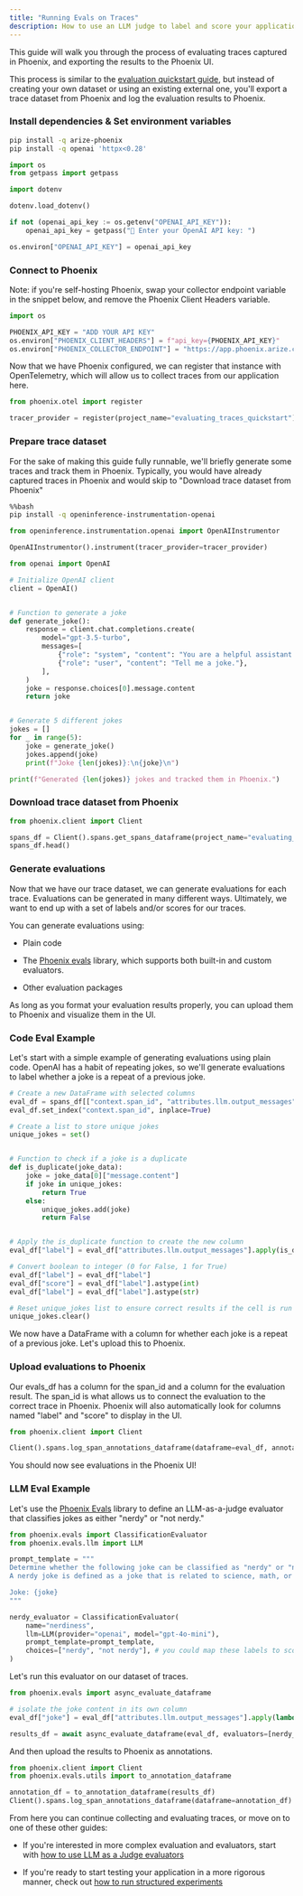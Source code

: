 ```yaml
---
title: "Running Evals on Traces"
description: How to use an LLM judge to label and score your application
---
```


This guide will walk you through the process of evaluating traces captured in Phoenix, and exporting the results to the Phoenix UI.

This process is similar to the [evaluation quickstart guide](/phoenix/evaluation/evals), but instead of creating your own dataset or using an existing external one, you'll export a trace dataset from Phoenix and log the evaluation results to Phoenix.

### Install dependencies & Set environment variables

```bash
pip install -q arize-phoenix
pip install -q openai 'httpx<0.28'
```

```py
import os
from getpass import getpass

import dotenv

dotenv.load_dotenv()

if not (openai_api_key := os.getenv("OPENAI_API_KEY")):
    openai_api_key = getpass("🔑 Enter your OpenAI API key: ")

os.environ["OPENAI_API_KEY"] = openai_api_key
```

### Connect to Phoenix

Note: if you're self-hosting Phoenix, swap your collector endpoint variable in the snippet below, and remove the Phoenix Client Headers variable.

```python
import os

PHOENIX_API_KEY = "ADD YOUR API KEY"
os.environ["PHOENIX_CLIENT_HEADERS"] = f"api_key={PHOENIX_API_KEY}"
os.environ["PHOENIX_COLLECTOR_ENDPOINT"] = "https://app.phoenix.arize.com"
```

Now that we have Phoenix configured, we can register that instance with OpenTelemetry, which will allow us to collect traces from our application here.

```python
from phoenix.otel import register

tracer_provider = register(project_name="evaluating_traces_quickstart")
```

### Prepare trace dataset

For the sake of making this guide fully runnable, we'll briefly generate some traces and track them in Phoenix. Typically, you would have already captured traces in Phoenix and would skip to "Download trace dataset from Phoenix"

```bash
%%bash
pip install -q openinference-instrumentation-openai
```

```python
from openinference.instrumentation.openai import OpenAIInstrumentor

OpenAIInstrumentor().instrument(tracer_provider=tracer_provider)
```

```python expandable
from openai import OpenAI

# Initialize OpenAI client
client = OpenAI()


# Function to generate a joke
def generate_joke():
    response = client.chat.completions.create(
        model="gpt-3.5-turbo",
        messages=[
            {"role": "system", "content": "You are a helpful assistant that generates jokes."},
            {"role": "user", "content": "Tell me a joke."},
        ],
    )
    joke = response.choices[0].message.content
    return joke


# Generate 5 different jokes
jokes = []
for _ in range(5):
    joke = generate_joke()
    jokes.append(joke)
    print(f"Joke {len(jokes)}:\n{joke}\n")

print(f"Generated {len(jokes)} jokes and tracked them in Phoenix.")
```

### Download trace dataset from Phoenix

```py
from phoenix.client import Client

spans_df = Client().spans.get_spans_dataframe(project_name="evaluating_traces_quickstart")
spans_df.head()
```

### Generate evaluations

Now that we have our trace dataset, we can generate evaluations for each trace. Evaluations can be generated in many different ways. Ultimately, we want to end up with a set of labels and/or scores for our traces.

You can generate evaluations using:

* Plain code

* The [Phoenix evals](/phoenix/evaluation/llm-evals) library, which supports both built-in and custom evaluators.

* Other evaluation packages

As long as you format your evaluation results properly, you can upload them to Phoenix and visualize them in the UI.

### Code Eval Example

Let's start with a simple example of generating evaluations using plain code. OpenAI has a habit of repeating jokes, so we'll generate evaluations to label whether a joke is a repeat of a previous joke.

```python expandable
# Create a new DataFrame with selected columns
eval_df = spans_df[["context.span_id", "attributes.llm.output_messages"]].copy()
eval_df.set_index("context.span_id", inplace=True)

# Create a list to store unique jokes
unique_jokes = set()


# Function to check if a joke is a duplicate
def is_duplicate(joke_data):
    joke = joke_data[0]["message.content"]
    if joke in unique_jokes:
        return True
    else:
        unique_jokes.add(joke)
        return False


# Apply the is_duplicate function to create the new column
eval_df["label"] = eval_df["attributes.llm.output_messages"].apply(is_duplicate)

# Convert boolean to integer (0 for False, 1 for True)
eval_df["label"] = eval_df["label"]
eval_df["score"] = eval_df["label"].astype(int)
eval_df["label"] = eval_df["label"].astype(str)

# Reset unique_jokes list to ensure correct results if the cell is run multiple times
unique_jokes.clear()
```

We now have a DataFrame with a column for whether each joke is a repeat of a previous joke. Let's upload this to Phoenix.

### Upload evaluations to Phoenix

Our evals\_df has a column for the span\_id and a column for the evaluation result. The span\_id is what allows us to connect the evaluation to the correct trace in Phoenix. Phoenix will also automatically look for columns named "label" and "score" to display in the UI.

```python
from phoenix.client import Client

Client().spans.log_span_annotations_dataframe(dataframe=eval_df, annotation_name="duplicate", annotator_kind="CODE")
```

You should now see evaluations in the Phoenix UI!

### LLM Eval Example

Let's use the [Phoenix Evals](/phoenix/evaluation/evals) library to define an LLM-as-a-judge evaluator that classifies jokes as either
"nerdy" or "not nerdy."

```python
from phoenix.evals import ClassificationEvaluator
from phoenix.evals.llm import LLM

prompt_template = """
Determine whether the following joke can be classified as "nerdy" or "not nerdy".
A nerdy joke is defined as a joke that is related to science, math, or technology.

Joke: {joke}
"""

nerdy_evaluator = ClassificationEvaluator(
    name="nerdiness",
    llm=LLM(provider="openai", model="gpt-4o-mini"),
    prompt_template=prompt_template,
    choices=["nerdy", "not nerdy"], # you could map these labels to scores, but we refrain from judgement here
)
```

Let's run this evaluator on our dataset of traces.

```python
from phoenix.evals import async_evaluate_dataframe

# isolate the joke content in its own column
eval_df["joke"] = eval_df["attributes.llm.output_messages"].apply(lambda x: x[0]["message.content"])

results_df = await async_evaluate_dataframe(eval_df, evaluators=[nerdy_evaluator])
```

And then upload the results to Phoenix as annotations.

```python
from phoenix.client import Client
from phoenix.evals.utils import to_annotation_dataframe

annotation_df = to_annotation_dataframe(results_df)
Client().spans.log_span_annotations_dataframe(dataframe=annotation_df)
```

From here you can continue collecting and evaluating traces, or move on to one of these other guides:

* If you're interested in more complex evaluation and evaluators, start with [how to use LLM as a Judge evaluators](/phoenix/evaluation/running-pre-tested-evals)

* If you're ready to start testing your application in a more rigorous manner, check out [how to run structured experiments](/phoenix/datasets-and-experiments/how-to-experiments/run-experiments)


